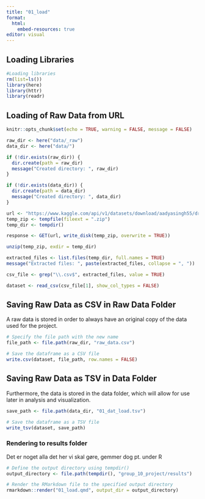 ```yaml
---
title: "01_load"
format: 
  html:
    embed-resources: true
editor: visual
---
```


## Loading Libraries

```r
#Loading libraries
rm(list=ls())
library(here)
library(httr)
library(readr)
```

## Loading of Raw Data from URL

```r
knitr::opts_chunk$set(echo = TRUE, warning = FALSE, message = FALSE)

raw_dir <- here("data/_raw")
data_dir <- here("data/")

if (!dir.exists(raw_dir)) {
  dir.create(path = raw_dir)
  message("Created directory: ", raw_dir)
}

if (!dir.exists(data_dir)) {
  dir.create(path = data_dir)
  message("Created directory: ", data_dir)
}

url <- "https://www.kaggle.com/api/v1/datasets/download/aadyasingh55/drug-dataset"
temp_zip <- tempfile(fileext = ".zip")   
temp_dir <- tempdir()  

response <- GET(url, write_disk(temp_zip, overwrite = TRUE))

unzip(temp_zip, exdir = temp_dir)

extracted_files <- list.files(temp_dir, full.names = TRUE)
message("Extracted files: ", paste(extracted_files, collapse = ", "))

csv_file <- grep("\\.csv$", extracted_files, value = TRUE)

dataset <- read_csv(csv_file[1], show_col_types = FALSE)

```

## Saving Raw Data as CSV in Raw Data Folder

A raw data is stored in order to always have an original copy of the data used for the project.

```r
# Specify the file path with the new name
file_path <- file.path(raw_dir, "raw_data.csv")

# Save the dataframe as a CSV file
write.csv(dataset, file_path, row.names = FALSE)
```

## Saving Raw Data as TSV in Data Folder

Furthermore, the data is stored in the data folder, which will allow for use later in analysis and visualization.

```r

save_path <- file.path(data_dir, "01_dat_load.tsv")

# Save the dataframe as a TSV file
write_tsv(dataset, save_path)

```

### Rendering to results folder

Det er noget alla det her vi skal gøre, gemmer dog pt. under R

```r

# Define the output directory using tempdir()
output_directory <- file.path(tempdir(), "group_10_project/results")

# Render the RMarkdown file to the specified output directory
rmarkdown::render("01_load.qmd", output_dir = output_directory)

```

```r


```
